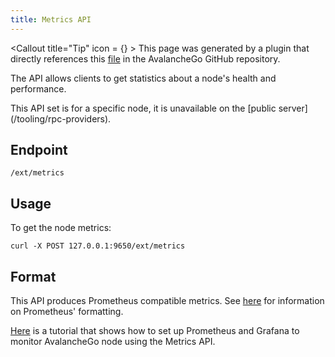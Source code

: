 ```yaml
---
title: Metrics API
---
```


<Callout title="Tip" icon = {<BadgeCheck className="size-5 text-card" fill="green" />} >
This page was generated by a plugin that directly references this [file](https://github.com/ava-labs/avalanchego/tree/master/api/metrics/service.md) in the AvalancheGo GitHub repository.
</Callout>

The API allows clients to get statistics about a node's health and performance.

<Callout title="Note">
This API set is for a specific node, it is unavailable on the [public server](/tooling/rpc-providers).
</Callout>

Endpoint[​](#endpoint "Direct link to heading")
-----------------------------------------------

```
/ext/metrics
```

Usage[​](#usage "Direct link to heading")
-----------------------------------------

To get the node metrics:

```
curl -X POST 127.0.0.1:9650/ext/metrics
```

Format[​](#format "Direct link to heading")
-------------------------------------------

This API produces Prometheus compatible metrics. See [here](https://github.com/prometheus/docs/blob/master/content/docs/instrumenting/exposition_formats.md) for information on Prometheus' formatting.

[Here](/nodes/maintain/monitoring) is a tutorial that shows how to set up Prometheus and Grafana to monitor AvalancheGo node using the Metrics API.
